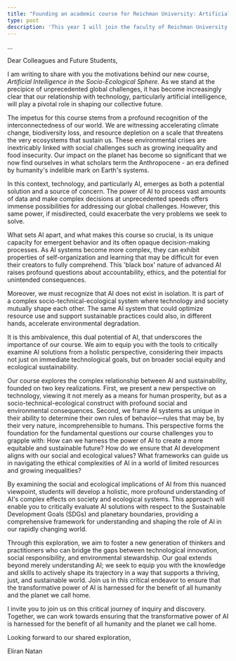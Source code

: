 ```yaml
---
title: "Founding an academic course for Reichman University: Artificial Intelligence in the Socio-Ecological Sphere (5318)."
type: post
description: 'This year I will join the faculty of Reichman University as a lecturer to establish new academic course. The course, "AI in the Socio-Ecological Sphere", will be included in the mandatory curriculum for the bachelors degree in the integrated track for Sustainability and Government. The course challenges learners to fundamentally address the question: Can artificial intelligence promote a human future that is equitable and sustainable?'
---
```

<span className="text-center tracking-widest">
...
</span>

Dear Colleagues and Future Students,

I am writing to share with you the motivations behind our new course, *Artificial Intelligence in the Socio-Ecological Sphere.* As we stand at the precipice of unprecedented global challenges, it has become increasingly clear that our relationship with technology, particularly artificial intelligence, will play a pivotal role in shaping our collective future.

The impetus for this course stems from a profound recognition of the interconnectedness of our world. We are witnessing accelerating climate change, biodiversity loss, and resource depletion on a scale that threatens the very ecosystems that sustain us. These environmental crises are inextricably linked with social challenges such as growing inequality and food insecurity. Our impact on the planet has become so significant that we now find ourselves in what scholars term the Anthropocene - an era defined by humanity's indelible mark on Earth's systems.

In this context, technology, and particularly AI, emerges as both a potential solution and a source of concern. The power of AI to process vast amounts of data and make complex decisions at unprecedented speeds offers immense possibilities for addressing our global challenges. However, this same power, if misdirected, could exacerbate the very problems we seek to solve.

What sets AI apart, and what makes this course so crucial, is its unique capacity for emergent behavior and its often opaque decision-making processes. As AI systems become more complex, they can exhibit properties of self-organization and learning that may be difficult for even their creators to fully comprehend. This 'black box' nature of advanced AI raises profound questions about accountability, ethics, and the potential for unintended consequences.

Moreover, we must recognize that AI does not exist in isolation. It is part of a complex socio-technical-ecological system where technology and society mutually shape each other. The same AI system that could optimize resource use and support sustainable practices could also, in different hands, accelerate environmental degradation.

It is this ambivalence, this dual potential of AI, that underscores the importance of our course. We aim to equip you with the tools to critically examine AI solutions from a holistic perspective, considering their impacts not just on immediate technological goals, but on broader social equity and ecological sustainability.

Our course explores the complex relationship between AI and sustainability, founded on two key realizations. First, we present a new perspective on technology, viewing it not merely as a means for human prosperity, but as a socio-technical-ecological construct with profound social and environmental consequences. Second, we frame AI systems as unique in their ability to determine their own rules of behavior—rules that may be, by their very nature, incomprehensible to humans. This perspective forms the foundation for the fundamental questions our course challenges you to grapple with: How can we harness the power of AI to create a more equitable and sustainable future? How do we ensure that AI development aligns with our social and ecological values? What frameworks can guide us in navigating the ethical complexities of AI in a world of limited resources and growing inequalities?

By examining the social and ecological implications of AI from this nuanced viewpoint, students will develop a holistic, more profound understanding of AI's complex effects on society and ecological systems. This approach will enable you to critically evaluate AI solutions with respect to the Sustainable Development Goals (SDGs) and planetary boundaries, providing a comprehensive framework for understanding and shaping the role of AI in our rapidly changing world.

Through this exploration, we aim to foster a new generation of thinkers and practitioners who can bridge the gaps between technological innovation, social responsibility, and environmental stewardship. Our goal extends beyond merely understanding AI; we seek to equip you with the knowledge and skills to actively shape its trajectory in a way that supports a thriving, just, and sustainable world. Join us in this critical endeavor to ensure that the transformative power of AI is harnessed for the benefit of all humanity and the planet we call home.

I invite you to join us on this critical journey of inquiry and discovery. Together, we can work towards ensuring that the transformative power of AI is harnessed for the benefit of all humanity and the planet we call home.

Looking forward to our shared exploration,

Eliran Natan






